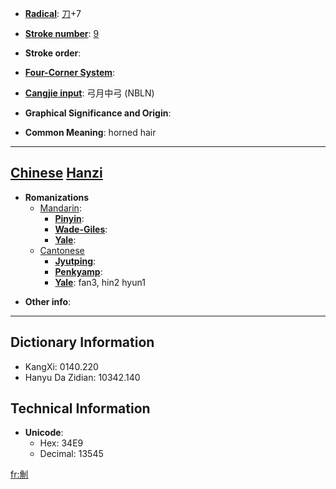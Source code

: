 * '''[[Wiktionary:Chinese radical index| Radical]]''': [[Wiktionary:Chinese radical index 刀|刀]]+7

* '''[[Wiktionary:Chinese total strokes index|Stroke number]]''': [[Wiktionary:Chinese total strokes index 9|9]]

* '''Stroke order''': 

* '''[[Wiktionary:Chinese four corner index|Four-Corner System]]''': 

* '''[[Wiktionary:Chinese Cangjie index|Cangjie input]]''': 弓月中弓 (NBLN)

* '''Graphical Significance and Origin''': 

* '''Common Meaning''': horned hair

----

== [[Chinese]] [[Hanzi]] ==

* '''Romanizations'''
** [[Mandarin]]:
*** '''[[Pinyin]]''': 
*** '''[[Wade-Giles]]''': 
*** '''[[Yale]]''': 
**[[Cantonese]]
***'''[[Jyutping]]''':
***'''[[Penkyamp]]''': 
***'''[[Yale]]''': fan3, hin2 hyun1

* '''Other info''': 

----

== Dictionary Information ==

* KangXi: 0140.220
* Hanyu Da Zidian: 10342.140

== Technical Information ==

* '''Unicode''':
** Hex: 34E9
** Decimal: 13545

[[fr:㓩]]